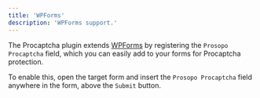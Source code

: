 ```yaml
---
title: 'WPForms'
description: 'WPForms support.'
---
```


The Procaptcha plugin extends [WPForms](https://wordpress.org/plugins/wpforms-lite/) by registering the `Prosopo Procaptcha` field, which you can easily add to your forms for Procaptcha protection.

To enable this, open the target form and insert the `Prosopo Procaptcha` field anywhere in the form, above the `Submit` button.
